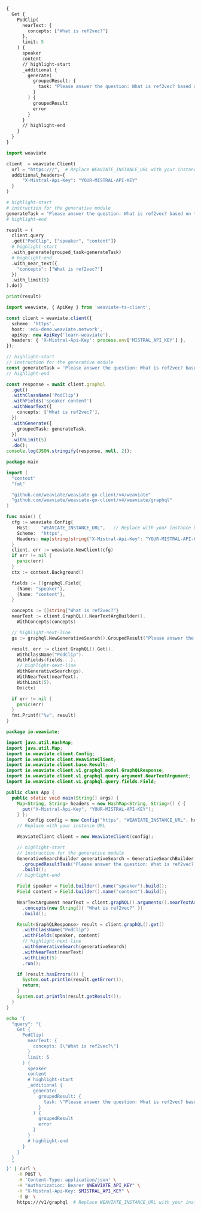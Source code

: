 
<Tabs groupId="languages">
<TabItem value="graphql" label="GraphQL">

```graphql
{
  Get {
    PodClip(
      nearText: {
        concepts: ["What is ref2vec?"]
      },
      limit: 5
    ) {
      speaker
      content
      // highlight-start
      _additional {
        generate(
          groupedResult: {
            task: "Please answer the question: What is ref2vec? based on the following search results. IMPORTANT! Please make sure your answer is supported by the information in the search results and provide references to the provided content when possible."
          }
        ) {
          groupedResult
          error
        }
      }
      // highlight-end
    }
  }
}
```

</TabItem>
<TabItem value="py" label="Python">

```python
import weaviate

client  = weaviate.Client(
  url = "https:///",  # Replace WEAVIATE_INSTANCE_URL with your instance URL.
  additional_headers={
      "X-Mistral-Api-Key": "YOUR-MISTRAL-API-KEY"
  }
)

# highlight-start
# instruction for the generative module
generateTask = "Please answer the question: What is ref2vec? based on the following search results. IMPORTANT! Please make sure your answer is supported by the information in the search results and provide references to the provided content when possible."
# highlight-end

result = (
  client.query
  .get("PodClip", ["speaker", "content"])
  # highlight-start
  .with_generate(grouped_task=generateTask)
  # highlight-end
  .with_near_text({
    "concepts": ["What is ref2vec?"]
  })
  .with_limit(5)
).do()

print(result)
```

</TabItem>
<TabItem value="js" label="JavaScript/TypeScript">

```ts
import weaviate, { ApiKey } from 'weaviate-ts-client';

const client = weaviate.client({
  scheme: 'https',
  host: 'edu-demo.weaviate.network',
  apiKey: new ApiKey('learn-weaviate'),
  headers: { 'X-Mistral-Api-Key': process.env['MISTRAL_API_KEY'] },
});

// highlight-start
// instruction for the generative module
const generateTask = 'Please answer the question: What is ref2vec? based on the following search results. IMPORTANT! Please make sure your answer is supported by the information in the search results and provide references to the provided content when possible.';
// highlight-end

const response = await client.graphql
  .get()
  .withClassName('PodClip')
  .withFields('speaker content')
  .withNearText({
    concepts: ['What is ref2vec?'],
  })
  .withGenerate({
    groupedTask: generateTask,
  })
  .withLimit(5)
  .do();
console.log(JSON.stringify(response, null, 2));
```

</TabItem>
<TabItem value="go" label="Go">

```go
package main

import (
  "context"
  "fmt"

  "github.com/weaviate/weaviate-go-client/v4/weaviate"
  "github.com/weaviate/weaviate-go-client/v4/weaviate/graphql"
)

func main() {
  cfg := weaviate.Config{
    Host:    "WEAVIATE_INSTANCE_URL",   // Replace with your instance URL
    Scheme:  "https",
    Headers: map[string]string{"X-Mistral-Api-Key": "YOUR-MISTRAL-API-KEY"},
  }
  client, err := weaviate.NewClient(cfg)
  if err != nil {
    panic(err)
  }
  ctx := context.Background()

  fields := []graphql.Field{
    {Name: "speaker"},
    {Name: "content"},
  }

  concepts := []string{"What is ref2vec?"}
  nearText := client.GraphQL().NearTextArgBuilder().
    WithConcepts(concepts)

  // highlight-next-line
  gs := graphql.NewGenerativeSearch().GroupedResult("Please answer the question: What is ref2vec? based on the following search results. IMPORTANT! Please make sure your answer is supported by the information in the search results and provide references to the provided content when possible.")

  result, err := client.GraphQL().Get().
    WithClassName("PodClip").
    WithFields(fields...).
    // highlight-next-line
    WithGenerativeSearch(gs).
    WithNearText(nearText).
    WithLimit(5).
    Do(ctx)

  if err != nil {
    panic(err)
  }
  fmt.Printf("%v", result)
}
```

</TabItem>
<TabItem value="java" label="Java">

```java
package io.weaviate;

import java.util.HashMap;
import java.util.Map;
import io.weaviate.client.Config;
import io.weaviate.client.WeaviateClient;
import io.weaviate.client.base.Result;
import io.weaviate.client.v1.graphql.model.GraphQLResponse;
import io.weaviate.client.v1.graphql.query.argument.NearTextArgument;
import io.weaviate.client.v1.graphql.query.fields.Field;

public class App {
  public static void main(String[] args) {
    Map<String, String> headers = new HashMap<String, String>() { {
      put("X-Mistral-Api-Key", "YOUR-MISTRAL-API-KEY");
    } };
        Config config = new Config("https", "WEAVIATE_INSTANCE_URL", headers);
    // Replace with your instance URL

    WeaviateClient client = new WeaviateClient(config);

    // highlight-start
    // instruction for the generative module
    GenerativeSearchBuilder generativeSearch = GenerativeSearchBuilder.builder()
      .groupedResultTask("Please answer the question: What is ref2vec? based on the following search results. IMPORTANT! Please make sure your answer is supported by the information in the search results and provide references to the provided content when possible.")
      .build();
    // highlight-end

    Field speaker = Field.builder().name("speaker").build();
    Field content = Field.builder().name("content").build();

    NearTextArgument nearText = client.graphQL().arguments().nearTextArgBuilder()
      .concepts(new String[]{ "What is ref2vec?" })
      .build();

    Result<GraphQLResponse> result = client.graphQL().get()
      .withClassName("PodClip")
      .withFields(speaker, content)
      // highlight-next-line
      .withGenerativeSearch(generativeSearch)
      .withNearText(nearText)
      .withLimit(5)
      .run();

    if (result.hasErrors()) {
      System.out.println(result.getError());
      return;
    }
    System.out.println(result.getResult());
  }
}
```

</TabItem>
<TabItem value="curl" label="Curl">

```bash
echo '{
  "query": "{
    Get {
      PodClip(
        nearText: {
          concepts: [\"What is ref2vec?\"]
        }
        limit: 5
      ) {
        speaker
        content
        # highlight-start
        _additional {
          generate(
            groupedResult: {
              task: \"Please answer the question: What is ref2vec? based on the following search results. IMPORTANT! Please make sure your answer is supported by the information in the search results and provide references to the provided content when possible.\"
            }
          ) {
            groupedResult
            error
          }
        }
        # highlight-end
      }
    }
  }
  "
}' | curl \
    -X POST \
    -H 'Content-Type: application/json' \
    -H "Authorization: Bearer $WEAVIATE_API_KEY" \
    -H "X-Mistral-Api-Key: $MISTRAL_API_KEY" \
    -d @- \
    https:///v1/graphql  # Replace WEAVIATE_INSTANCE_URL with your instance URL.
```

</TabItem>
</Tabs>
